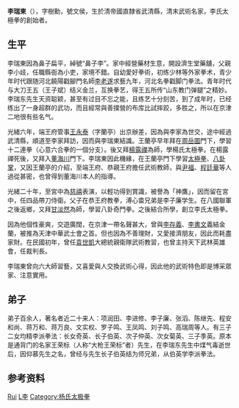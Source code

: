 '''李瑞東'''（{{bd|1851年||1917年||}}），字樹勳，號文侯，生於清帝國直隸省武清縣，清末武術名家，李氏太極拳的創始者。

==生平==

李瑞東因為鼻子扁平，綽號“鼻子李”。家中經營藥材生意，開設濟生堂藥舖，父親李小歧，任職縣衙為小吏，家境不錯。自幼愛好拳術，初练少林等外家拳术，青少年时代跟随河北饒陽戳腳門名師[[李老遂|李老遂]]求藝九年，河北名拳戳脚门拳法。青年时代与大刀王五（王子斌）结义金兰，互换拳艺，得王五所传“山东教门弹腿”之精妙。李瑞东先生天资聪颖，甚至有过目不忘之能，且练艺十分刻苦，到了成年时，已经练出了一身超群的武功，而且經常與善撲營的布库比試摔跤，多胜之，所以在京津二地很有些名气。

光緒六年，端王府管事[[王永泰|王永泰]]（字蘭亭）出京辦差，因為與李家為世交，途中經過武清縣，順道至李家拜訪，因而與李瑞東結識。王蘭亭早年拜在[[周岳圖|周岳圖]]門下，學習十二連拳（心意六合拳的一個分支）。後又拜[[楊露禪|楊露禪]]為師，學楊氏太極拳。在楊露禪死後，又拜入[[董海川|董海川]]門下。李瑞東因此機緣，在王蘭亭門下學習[[太極拳|太極拳]]、[[八卦掌|八卦掌]]，又因王蘭亭的介紹，至端王府、恭親王府擔任武術教師，與[[尹福|尹福]]、[[程廷華|程廷華]]等人過從甚密，也曾得到董海川本人的指導。

光緒二十年，至宮中為[[慈禧|慈禧]]表演，以輕功得到賞識，被譽為「神鷹」，因而留在宮中，任四品帶刀侍衛。父子在恭王府教拳，溥心畬兄弟是李子廉学生。在八國聯軍之後返鄉，又拜[[甘淡然|甘淡然]]為師，學習八卦奇門拳。之後結合所學，創立李氏太極拳。

因為他個性豪爽，交遊廣闊，在京津一帶名聲甚大，曾與[[李存義_(清朝)|李存義]]、[[李書文|李書文]]義結金蘭，被推為天津中華武士會之首。但也因為不善理財，又愛接濟朋友，因此而耗盡家財。在民國初年，曾任[[袁世凱|袁世凱]]大總統親衛隊武術教習，也曾主持天下武林英雄會，任裁判長。

李瑞東曾向六大師習藝，又喜愛與人交換武術心得，因此他的武術特色即是博采眾家、注意實用。

== 弟子 ==
弟子百余人，著名者近二十来人：项润田、李进修、李子廉、张滔、陈继先、程安和尚、蒋万和、蒋万良、文实权、罗子鸣、王凤鸣、刘子鸣、高瑞周等人。有三子二女均精李派拳法：长女奇英、长子伯英、次子仲英、次女菊英、三子季英。原本是通背门的名家王荣标（人称“大枪王荣标”者）先生，在李瑞东先生中煤气毒逝世后，因仰慕先生之名，曾经与先生长子伯英结为师兄弟，从伯英学李派拳法。

== 参考资料 ==
{{reflist}}

{{Authority control}}
{{DEFAULTSORT:Li李}}
[[Category:李姓|Rui]]
[[Category:清朝武术家|L李]]
[[Category:杨氏太极拳|Category:杨氏太极拳]]